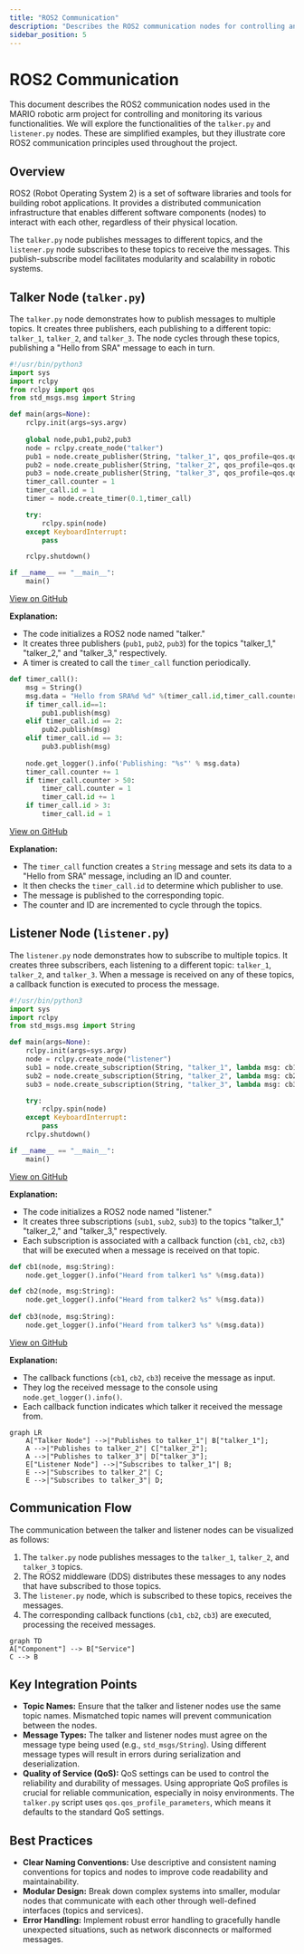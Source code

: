 ```yaml
---
title: "ROS2 Communication"
description: "Describes the ROS2 communication nodes for controlling and monitoring the robotic arm."
sidebar_position: 5
---
```


# ROS2 Communication

This document describes the ROS2 communication nodes used in the MARIO robotic arm project for controlling and monitoring its various functionalities. We will explore the functionalities of the `talker.py` and `listener.py` nodes. These are simplified examples, but they illustrate core ROS2 communication principles used throughout the project.

## Overview

ROS2 (Robot Operating System 2) is a set of software libraries and tools for building robot applications. It provides a distributed communication infrastructure that enables different software components (nodes) to interact with each other, regardless of their physical location.

The `talker.py` node publishes messages to different topics, and the `listener.py` node subscribes to these topics to receive the messages. This publish-subscribe model facilitates modularity and scalability in robotic systems.

## Talker Node (`talker.py`)

The `talker.py` node demonstrates how to publish messages to multiple topics. It creates three publishers, each publishing to a different topic: `talker_1`, `talker_2`, and `talker_3`.  The node cycles through these topics, publishing a "Hello from SRA" message to each in turn.

```python
#!/usr/bin/python3
import sys
import rclpy
from rclpy import qos
from std_msgs.msg import String

def main(args=None):
    rclpy.init(args=sys.argv)       
    
    global node,pub1,pub2,pub3
    node = rclpy.create_node("talker")
    pub1 = node.create_publisher(String, "talker_1", qos_profile=qos.qos_profile_parameters)
    pub2 = node.create_publisher(String, "talker_2", qos_profile=qos.qos_profile_parameters)
    pub3 = node.create_publisher(String, "talker_3", qos_profile=qos.qos_profile_parameters)
    timer_call.counter = 1
    timer_call.id = 1
    timer = node.create_timer(0.1,timer_call)

    try:
        rclpy.spin(node)
    except KeyboardInterrupt:
        pass

    rclpy.shutdown()

if __name__ == "__main__":
    main()
```

[View on GitHub](https://github.com/SRA-VJTI/MARIO/blob/humble/1_chatter_listener/scripts/talker.py)

**Explanation:**

*   The code initializes a ROS2 node named "talker."
*   It creates three publishers (`pub1`, `pub2`, `pub3`) for the topics "talker\_1," "talker\_2," and "talker\_3," respectively.
*   A timer is created to call the `timer_call` function periodically.

```python
def timer_call():
    msg = String()
    msg.data = "Hello from SRA%d %d" %(timer_call.id,timer_call.counter)
    if timer_call.id==1:
        pub1.publish(msg)
    elif timer_call.id == 2:
        pub2.publish(msg)
    elif timer_call.id == 3:
        pub3.publish(msg)           
                
    node.get_logger().info('Publishing: "%s"' % msg.data)
    timer_call.counter += 1
    if timer_call.counter > 50:
        timer_call.counter = 1
        timer_call.id += 1
    if timer_call.id > 3:
        timer_call.id = 1
```

[View on GitHub](https://github.com/SRA-VJTI/MARIO/blob/humble/1_chatter_listener/scripts/talker.py)

**Explanation:**

*   The `timer_call` function creates a `String` message and sets its data to a "Hello from SRA" message, including an ID and counter.
*   It then checks the `timer_call.id` to determine which publisher to use.
*   The message is published to the corresponding topic.
*   The counter and ID are incremented to cycle through the topics.

## Listener Node (`listener.py`)

The `listener.py` node demonstrates how to subscribe to multiple topics. It creates three subscribers, each listening to a different topic: `talker_1`, `talker_2`, and `talker_3`. When a message is received on any of these topics, a callback function is executed to process the message.

```python
#!/usr/bin/python3
import sys
import rclpy
from std_msgs.msg import String

def main(args=None):
    rclpy.init(args=sys.argv)
    node = rclpy.create_node("listener")
    sub1 = node.create_subscription(String, "talker_1", lambda msg: cb1(node, msg), 10)
    sub2 = node.create_subscription(String, "talker_2", lambda msg: cb2(node, msg), 10)
    sub3 = node.create_subscription(String, "talker_3", lambda msg: cb3(node, msg), 10)

    try:
        rclpy.spin(node)
    except KeyboardInterrupt:
        pass
    rclpy.shutdown()

if __name__ == "__main__":
    main()
```

[View on GitHub](https://github.com/SRA-VJTI/MARIO/blob/humble/1_chatter_listener/scripts/listener.py)

**Explanation:**

*   The code initializes a ROS2 node named "listener."
*   It creates three subscriptions (`sub1`, `sub2`, `sub3`) to the topics "talker\_1," "talker\_2," and "talker\_3," respectively.
*   Each subscription is associated with a callback function (`cb1`, `cb2`, `cb3`) that will be executed when a message is received on that topic.

```python
def cb1(node, msg:String):
    node.get_logger().info("Heard from talker1 %s" %(msg.data))

def cb2(node, msg:String):
    node.get_logger().info("Heard from talker2 %s" %(msg.data))
    
def cb3(node, msg:String):
    node.get_logger().info("Heard from talker3 %s" %(msg.data))
```

[View on GitHub](https://github.com/SRA-VJTI/MARIO/blob/humble/1_chatter_listener/scripts/listener.py)

**Explanation:**

*   The callback functions (`cb1`, `cb2`, `cb3`) receive the message as input.
*   They log the received message to the console using `node.get_logger().info()`.
*   Each callback function indicates which talker it received the message from.





```mermaid
graph LR
    A["Talker Node"] -->|"Publishes to talker_1"| B["talker_1"];
    A -->|"Publishes to talker_2"| C["talker_2"];
    A -->|"Publishes to talker_3"| D["talker_3"];
    E["Listener Node"] -->|"Subscribes to talker_1"| B;
    E -->|"Subscribes to talker_2"| C;
    E -->|"Subscribes to talker_3"| D;
```



## Communication Flow

The communication between the talker and listener nodes can be visualized as follows:

1.  The `talker.py` node publishes messages to the `talker_1`, `talker_2`, and `talker_3` topics.
2.  The ROS2 middleware (DDS) distributes these messages to any nodes that have subscribed to those topics.
3.  The `listener.py` node, which is subscribed to these topics, receives the messages.
4.  The corresponding callback functions (`cb1`, `cb2`, `cb3`) are executed, processing the received messages.





```mermaid
graph TD
A["Component"] --> B["Service"]
C --> B
```



## Key Integration Points

*   **Topic Names:** Ensure that the talker and listener nodes use the same topic names. Mismatched topic names will prevent communication between the nodes.
*   **Message Types:** The talker and listener nodes must agree on the message type being used (e.g., `std_msgs/String`). Using different message types will result in errors during serialization and deserialization.
*   **Quality of Service (QoS):** QoS settings can be used to control the reliability and durability of messages.  Using appropriate QoS profiles is crucial for reliable communication, especially in noisy environments.  The `talker.py` script uses `qos.qos_profile_parameters`, which means it defaults to the standard QoS settings.

## Best Practices

*   **Clear Naming Conventions:** Use descriptive and consistent naming conventions for topics and nodes to improve code readability and maintainability.
*   **Modular Design:** Break down complex systems into smaller, modular nodes that communicate with each other through well-defined interfaces (topics and services).
*   **Error Handling:** Implement robust error handling to gracefully handle unexpected situations, such as network disconnects or malformed messages.
```